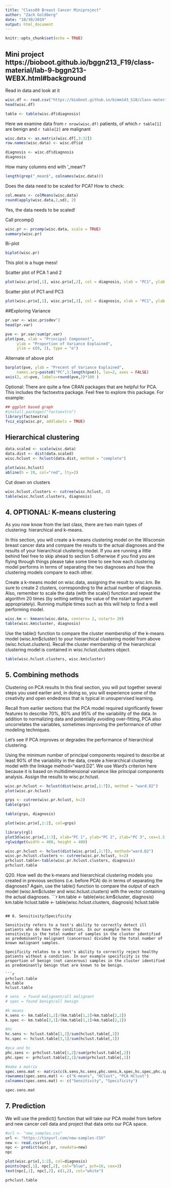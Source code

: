 ```yaml
---
title: "Class09 Breast Cancer Miniproject"
author: "Zach Goldberg"
date: "10/30/2019"
output: html_document
---
```


```r
knitr::opts_chunk$set(echo = TRUE)
```

## Mini project https://bioboot.github.io/bggn213_F19/class-material/lab-9-bggn213-WEBX.html#background

Read in data and look at it
```r
wisc.df <- read.csv("https://bioboot.github.io/bimm143_S18/class-material/WisconsinCancer.csv")
head(wisc.df)
```
```r
table <- table(wisc.df$diagnosis)
```

Here we examine data from `r nrow(wisc.df)` patients, of which `r table[1]` are benign and `r table[2]` are malignant 
```r
wisc.data <- as.matrix(wisc.df[,3:32])
row.names(wisc.data) <- wisc.df$id

diagnosis <- wisc.df$diagnosis
diagnosis
```

How many columns end with '_mean'?
```r
length(grep("_mean$", colnames(wisc.data)))
```

Does the data need to be scaled for PCA? How to check:
```r
col.means <- colMeans(wisc.data)
round(apply(wisc.data,2,sd), 2)
```
Yes, the data needs to be scaled!

Call prcomp()
```r
wisc.pr <- prcomp(wisc.data, scale = TRUE)
summary(wisc.pr)
```

Bi-plot
```r
biplot(wisc.pr)
```

This plot is a huge mess! 

Scatter plot of PCA 1 and 2
```r
plot(wisc.pr$x[,1], wisc.pr$x[,2], col = diagnosis, xlab = "PC1", ylab = "PC2")
```

Scatter plot of PC1 and PC3
```r
plot(wisc.pr$x[,1], wisc.pr$x[,3], col = diagnosis, xlab = "PC1", ylab = "PC3")
```

##Exploring Variance

```r
pr.var <- wisc.pr$sdev^2
head(pr.var)
```

```r
pve <- pr.var/sum(pr.var)
plot(pve, xlab = "Principal Component", 
     ylab = "Proportion of Variance Explained", 
     ylim = c(0, 1), type = "o")
```

Alternate of above plot
```r
barplot(pve, ylab = "Precent of Variance Explained",
     names.arg=paste0("PC",1:length(pve)), las=2, axes = FALSE)
axis(2, at=pve, labels=round(pve,2)*100 )
```

Optional: There are quite a few CRAN packages that are helpful for PCA. This includes the factoextra package. Feel free to explore this package. For example:
```r
## ggplot based graph
#install.packages("factoextra")
library(factoextra)
fviz_eig(wisc.pr, addlabels = TRUE)
```

## Hierarchical clustering

```r
data.scaled <- scale(wisc.data)
data.dist <- dist(data.scaled)
wisc.hclust <- hclust(data.dist, method = "complete")
```


```r
plot(wisc.hclust)
abline(h = 19, col="red", lty=2)
```

Cut down on clusters

```r
wisc.hclust.clusters <- cutree(wisc.hclust, 4)
table(wisc.hclust.clusters, diagnosis)
```
## 4. OPTIONAL: K-means clustering

As you now know from the last class, there are two main types of clustering: hierarchical and k-means.

In this section, you will create a k-means clustering model on the Wisconsin breast cancer data and compare the results to the actual diagnoses and the results of your hierarchical clustering model. If you are running a little behind feel free to skip ahead to section 5 otherwise if you find you are flying through things please take some time to see how each clustering model performs in terms of separating the two diagnoses and how the clustering models compare to each other.

Create a k-means model on wisc.data, assigning the result to wisc.km. Be sure to create 2 clusters, corresponding to the actual number of diagnosis. Also, remember to scale the data (with the scale() function and repeat the algorithm 20 times (by setting setting the value of the nstart argument appropriately). Running multiple times such as this will help to find a well performing model.
```r
wisc.km <- kmeans(wisc.data, centers= 2, nstart= 20)
table(wisc.km$cluster, diagnosis)
```

Use the table() function to compare the cluster membership of the k-means model (wisc.km$cluster) to your hierarchical clustering model from above (wisc.hclust.clusters). Recall the cluster membership of the hierarchical clustering model is contained in wisc.hclust.clusters object.

```r
table(wisc.hclust.clusters, wisc.km$cluster)
```

## 5. Combining methods

Clustering on PCA results
In this final section, you will put together several steps you used earlier and, in doing so, you will experience some of the creativity and open endedness that is typical in unsupervised learning.

Recall from earlier sections that the PCA model required significantly fewer features to describe 70%, 80% and 95% of the variability of the data. In addition to normalizing data and potentially avoiding over-fitting, PCA also uncorrelates the variables, sometimes improving the performance of other modeling techniques.

Let's see if PCA improves or degrades the performance of hierarchical clustering.

Using the minimum number of principal components required to describe at least 90% of the variability in the data, create a hierarchical clustering model with the linkage method="ward.D2". We use Ward's criterion here because it is based on multidimensional variance like principal components analysis. Assign the results to wisc.pr.hclust.

```r
wisc.pr.hclust <- hclust(dist(wisc.pr$x[,1:7]), method = "ward.D2")
plot(wisc.pr.hclust)
```

```r
grps <- cutree(wisc.pr.hclust, k=2)
table(grps)
```


```r
table(grps, diagnosis)
```

```r
plot(wisc.pr$x[,1:2], col=grps)
```

```r
library(rgl)
plot3d(wisc.pr$x[,1:3], xlab="PC 1", ylab="PC 2", zlab="PC 3", cex=1.5, size=1, type="s", col=grps)
rglwidget(width = 400, height = 400)
```

```r
wisc.pr.hclust <- hclust(dist(wisc.pr$x[,1:7]), method="ward.D2")
wisc.pr.hclust.clusters <- cutree(wisc.pr.hclust, k=2)
prhclust.table<-table(wisc.pr.hclust.clusters, diagnosis)
prhclust.table
```

Q20. How well do the k-means and hierarchical clustering models you created in previous sections (i.e. before PCA) do in terms of separating the diagnoses? Again, use the table() function to compare the output of each model (wisc.km$cluster and wisc.hclust.clusters) with the vector containing the actual diagnoses.
```r
km.table <- table(wisc.km$cluster, diagnosis)
km.table
hclust.table <- table(wisc.hclust.clusters, diagnosis)
hclust.table
```

## 6. Sensitivity/Specificity

Sensitivity refers to a test's ability to correctly detect ill patients who do have the condition. In our example here the sensitivity is the total number of samples in the cluster identified as predominantly malignant (cancerous) divided by the total number of known malignant samples.

Specificity relates to a test's ability to correctly reject healthy patients without a condition. In our example specificity is the proportion of benign (not cancerous) samples in the cluster identified as predominantly benign that are known to be benign.

```r
prhclust.table
km.table
hclust.table
```


```r
# sens  = found malignant/all malignant
# spec = found benign/all benign 

#k means
k.sens <- km.table[1,2]/(km.table[1,2]+km.table[2,2])
k.spec <- km.table[2,1]/(km.table[1,1]+km.table[2,1])

#hc
hc.sens <- hclust.table[1,2]/sum(hclust.table[,2])
hc.spec <- hclust.table[3,1]/sum(hclust.table[,1])

#pca and hc
phc.sens <- prhclust.table[1,2]/sum(prhclust.table[,2])
phc.spec <- prhclust.table[2,1]/sum(prhclust.table[,1])

#make a matrix
spec.sens.mat <- matrix(c(k.sens,hc.sens,phc.sens,k.spec,hc.spec,phc.spec), nrow = 3, ncol = 2 )
rownames(spec.sens.mat) <- c("K-means", "HClust", "PCA HClust")
colnames(spec.sens.mat) <- c("Sensitivity", "Specificity")

spec.sens.mat
```

## 7. Prediction

We will use the predict() function that will take our PCA model from before and new cancer cell data and project that data onto our PCA space.

```r
#url <- "new_samples.csv"
url <- "https://tinyurl.com/new-samples-CSV"
new <- read.csv(url)
npc <- predict(wisc.pr, newdata=new)
npc
```

```r
plot(wisc.pr$x[,1:2], col=diagnosis)
points(npc[,1], npc[,2], col="blue", pch=16, cex=3)
text(npc[,1], npc[,2], c(1,2), col="white")

prhclust.table
```

